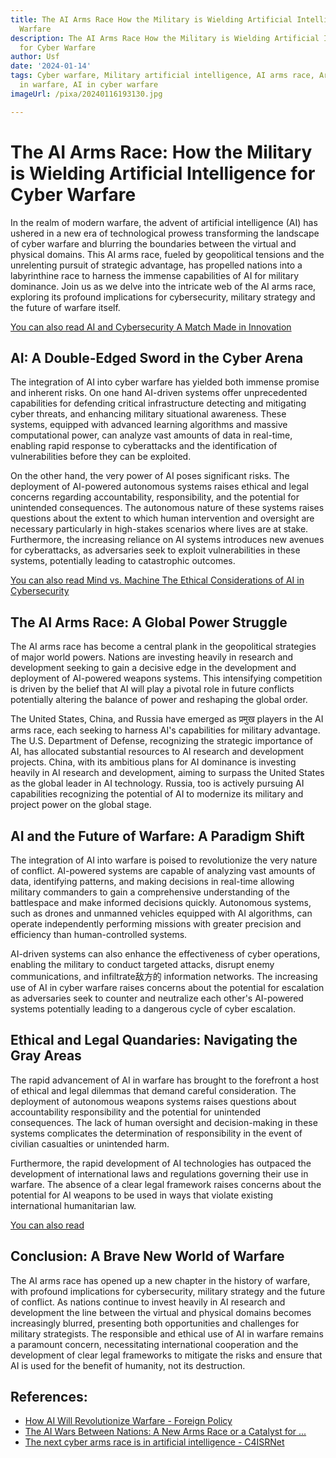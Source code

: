 ```yaml
---
title: The AI Arms Race How the Military is Wielding Artificial Intelligence for Cyber
  Warfare
description: The AI Arms Race How the Military is Wielding Artificial Intelligence
  for Cyber Warfare
author: Usf
date: '2024-01-14'
tags: Cyber warfare, Military artificial intelligence, AI arms race, Artificial intelligence
  in warfare, AI in cyber warfare
imageUrl: /pixa/20240116193130.jpg

---
```

# **The AI Arms Race: How the Military is Wielding Artificial Intelligence for Cyber Warfare**

In the realm of modern warfare, the advent of artificial intelligence (AI) has ushered in a  new era  of technological  prowess transforming the  landscape of cyber warfare and blurring  the boundaries between the virtual and physical domains. This AI  arms race, fueled by geopolitical tensions and the unrelenting pursuit of strategic advantage, has propelled nations into a  labyrinthine race to harness the immense capabilities of  AI for military dominance.  Join us as we delve into the intricate web of the AI arms race, exploring its  profound implications for cybersecurity,  military strategy and the future of warfare itself.

[You can also read  AI and  Cybersecurity A Match  Made in  Innovation](AI%20and%20Cybersecurity%20A%20Match%20Made%20in%20Innovation)


## **AI: A Double-Edged Sword in the Cyber Arena**

The integration of  AI into cyber  warfare has yielded both immense promise and inherent risks. On one hand AI-driven  systems offer unprecedented capabilities for defending critical infrastructure detecting and mitigating cyber threats, and enhancing  military situational awareness. These systems, equipped with advanced learning algorithms and massive  computational power, can analyze vast amounts of data  in real-time, enabling rapid response to cyberattacks and the identification of vulnerabilities before they can be exploited.

On the other hand, the very power of AI poses significant risks. The deployment of AI-powered  autonomous  systems raises ethical  and legal concerns regarding accountability, responsibility, and  the potential for unintended consequences. The autonomous nature of  these systems raises questions about the extent to  which human intervention and oversight are necessary particularly in high-stakes scenarios where lives are at stake.  Furthermore, the increasing reliance on AI systems introduces new avenues for  cyberattacks,  as adversaries seek to exploit vulnerabilities in these systems, potentially leading to catastrophic  outcomes.

[You can also read Mind vs. Machine The Ethical Considerations of AI in Cybersecurity](Mind%20vs.%20Machine%20The%20Ethical%20Considerations%20of%20AI%20in%20Cybersecurity)


## **The AI Arms Race: A Global Power  Struggle**

The AI arms race has become a central  plank in the geopolitical strategies  of  major world powers.  Nations are investing heavily in research and development seeking to gain a  decisive edge in the development  and deployment of AI-powered weapons systems. This intensifying competition is driven by the belief that AI will play a pivotal role in future conflicts potentially altering the balance of power and reshaping the global order.

The United States, China, and  Russia have emerged as प्रमुख players  in the AI  arms race, each seeking to harness AI's capabilities for  military advantage. The U.S. Department of Defense, recognizing the strategic importance of AI,  has allocated substantial resources to AI research and development projects. China, with its ambitious plans for AI dominance is investing heavily in AI research and development, aiming to surpass the United States as the global leader in  AI technology. Russia, too is actively pursuing AI capabilities  recognizing the potential of AI to modernize its military and project power on the  global stage.

## **AI and the Future of  Warfare: A Paradigm Shift**

The integration of AI into warfare is  poised to revolutionize the very nature of  conflict. AI-powered systems are capable of analyzing  vast  amounts of data, identifying  patterns, and making decisions in real-time allowing military commanders to gain a comprehensive understanding of  the battlespace  and  make informed decisions quickly. Autonomous systems,  such as drones and unmanned vehicles equipped with AI algorithms, can operate independently  performing missions with  greater precision  and efficiency than human-controlled systems.

AI-driven systems can  also enhance the effectiveness of cyber operations, enabling the military to conduct targeted attacks, disrupt enemy communications, and infiltrate敌方的 information networks. The increasing use  of AI in cyber warfare raises concerns about the potential for escalation as adversaries seek to counter and neutralize each other's AI-powered systems potentially leading  to a dangerous cycle of cyber escalation.

## **Ethical and Legal  Quandaries: Navigating the Gray Areas**

The rapid advancement of AI in warfare has brought to  the forefront a host of ethical and legal dilemmas that demand careful consideration. The deployment of autonomous weapons systems raises questions about accountability responsibility and the potential for unintended consequences. The lack of human oversight and decision-making in these systems complicates  the determination of responsibility in the event of  civilian casualties or unintended harm.

Furthermore,  the rapid development of AI  technologies has outpaced the development of  international laws and regulations governing their  use  in  warfare. The absence of a clear legal framework raises concerns about the  potential for AI weapons to be used in ways that violate existing international  humanitarian law.

[You can also read ]()


## **Conclusion: A Brave New World of Warfare**

The  AI  arms  race has opened up a new chapter in the history of warfare, with profound implications for cybersecurity, military strategy and the future of conflict. As nations continue to invest  heavily in  AI research and development the line between the virtual and physical domains becomes increasingly blurred, presenting both opportunities and challenges for military strategists. The responsible  and ethical use of AI in warfare remains a paramount concern, necessitating international cooperation and the development of clear legal  frameworks to  mitigate the risks and ensure that AI is used for the benefit of humanity, not  its destruction.

## References:
- [How AI Will Revolutionize Warfare - Foreign Policy](https://foreignpolicy.com/2023/04/11/ai-arms-race-artificial-intelligence-chatgpt-military-technology/)
- [The AI Wars Between Nations: A New Arms Race or a Catalyst for ...](https://russiancouncil.ru/en/blogs/guilherme-schneider-en/the-ai-wars-between-nations-a-new-arms-race-or-a-catalyst-for-collabor/)
- [The next cyber arms race is in artificial intelligence - C4ISRNet](https://www.c4isrnet.com/dod/2018/01/24/the-next-cyber-arms-race-is-in-artificial-intelligence/)
